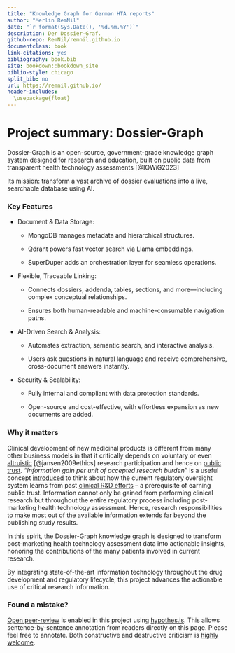 ```yaml
---
title: "Knowledge Graph for German HTA reports"
author: "Merlin RemNil"
date: "`r format(Sys.Date(), '%d.%m.%Y')`"
description: Der Dossier-Graf.
github-repo: RemNil/remnil.github.io
documentclass: book
link-citations: yes
bibliography: book.bib
site: bookdown::bookdown_site
biblio-style: chicago
split_bib: no
url: https://remnil.github.io/
header-includes:
  \usepackage{float}
---
```




# Project summary: Dossier-Graph {-}

Dossier-Graph is an open-source, government-grade knowledge graph system designed for research and education, built on public data from transparent health technology assessments [@IQWiG2023]

Its mission: transform a vast archive of dossier evaluations into a live, searchable database using AI.

### Key Features {-}

- Document & Data Storage:

  - MongoDB manages metadata and hierarchical structures.

  - Qdrant powers fast vector search via Llama embeddings.

  - SuperDuper adds an orchestration layer for seamless operations.

- Flexible, Traceable Linking:

  - Connects dossiers, addenda, tables, sections, and more—including complex conceptual relationships.

  - Ensures both human-readable and machine-consumable navigation paths.

- AI-Driven Search & Analysis:

  - Automates extraction, semantic search, and interactive analysis.

  - Users ask questions in natural language and receive comprehensive, cross-document answers instantly.

- Security & Scalability:

  - Fully internal and compliant with data protection standards.

  - Open-source and cost-effective, with effortless expansion as new documents are added.

### Why it matters {-}
Clinical development of new medicinal products is different from many other business models in that it critically depends on voluntary or even [altruistic](https://onlinelibrary.wiley.com/doi/abs/10.1353/hcr.0.0164) [@jansen2009ethics] research participation and hence on [public trust](https://academic.oup.com/bjps/advance-article-abstract/doi/10.1093/bjps/axz023/5524669?redirectedFrom=fulltext). *"Information gain per unit of accepted research burden"* is a useful concept [introduced](https://www.youtube.com/watch?v=5ECTE0gbwFU=0m52s) to think about how the current regulatory oversight system learns from past [clinical R&D efforts](https://www.ema.europa.eu/en/documents/other/laboratory-patient-journey-centrally-authorised-medicine_en.pdf) -- a prerequisite of earning public trust. Information cannot only be gained from performing clinical research but throughout the entire regulatory process including post-marketing health technology assessment. Hence, research responsibilities to make most out of the available information extends far beyond the publishing study results. 

In this spirit, the Dossier-Graph knowledge graph is designed to transform post-marketing health technology assessment data into actionable insights, honoring the contributions of the many patients involved in current research.

By integrating state-of-the-art information technology throughout the drug development and regulatory lifecycle, this project advances the actionable use of critical research information.

### Found a mistake? {-}
[Open peer-review](http://www.openreviewtoolkit.org/) is enabled in this project using [hypothes.is](https://web.hypothes.is/). This allows sentence-by-sentence annotation from readers directly on this page. Please feel free to annotate. Both constructive and destructive criticism is [highly welcome](http://www.youtube.com/watch?v=ztmvtKLuR7I&t=10m48s).